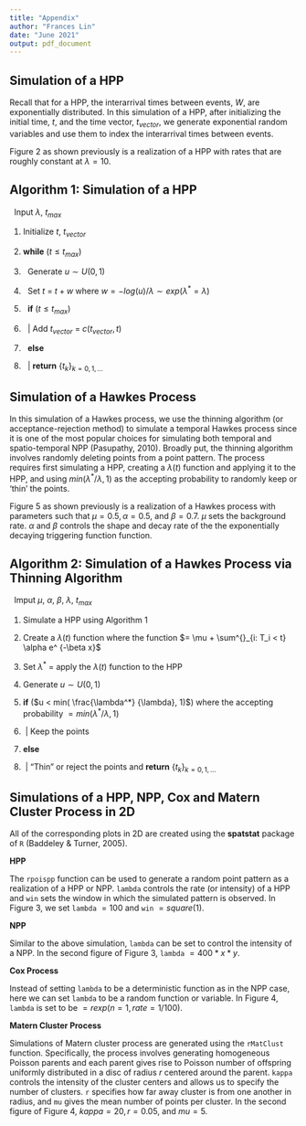 ```yaml
---
title: "Appendix"
author: "Frances Lin"
date: "June 2021"
output: pdf_document
---
```


## Simulation of a HPP

Recall that for a HPP, the interarrival times between events, $W$, are exponentially distributed. In this simulation of a HPP, after initializing the initial time, $t$, and the time vector, $t_{vector}$, we generate exponential random variables and use them to index the interarrival times between events.

Figure 2 as shown previously is a realization of a HPP with rates that are roughly constant at $\lambda = 10$.

## Algorithm 1: Simulation of a HPP

\begin{center}\rule{6in}{0.4pt}\end{center}

\ \ Input $\lambda$, $t_{max}$

1. Initialize $t$, $t_{vector}$

2. **while** ($t \leq t_{max}$)

3. \ \ Generate $u \sim U(0,1)$

4. \ \ Set $t_{}$ = $t + w$ where $w = - log(u)/ \lambda \sim exp(\lambda^{*} = \lambda)$ 

5. \ \ **if** ($t_{} \leq t_{max}$)

6. \ \ | Add $t_{vector}$ = $c(t_{vector}, t_{})$

6. \ \ **else**

7. \ \ | **return** $\{t_{k}\}_{k = 0, 1,... }$

\begin{center}\rule{6in}{0.4pt}\end{center}

## Simulation of a Hawkes Process

In this simulation of a Hawkes process, we use the thinning algorithm (or acceptance-rejection method) to simulate a temporal Hawkes process since it is one of the most popular choices for simulating both temporal and spatio-temporal NPP (Pasupathy, 2010). Broadly put, the thinning algorithm involves randomly deleting points from a point pattern. The process requires first simulating a HPP, creating a $\lambda(t)$ function and applying it to the HPP, and using $min( {\lambda^*} / {\lambda}, 1)$ as the accepting probability to randomly keep or 'thin' the points.

Figure 5 as shown previously is a realization of a Hawkes process with parameters such that $\mu = 0.5, \alpha = 0.5$, and $\beta = 0.7$. $\mu$ sets the background rate. $\alpha$ and $\beta$ controls the shape and decay rate of the the exponentially decaying triggering function function.

## Algorithm 2: Simulation of a Hawkes Process via Thinning Algorithm

\begin{center}\rule{6in}{0.4pt}\end{center}

\ \ Imput $\mu$, $\alpha$, $\beta$, $\lambda$, $t_{max}$

1. Simulate a HPP using Algorithm 1

2. Create a $\lambda(t)$ function where the function $= \mu + \sum^{}_{i: T_i < t} \alpha e^ {-\beta x}$

3. Set $\lambda^*$ = apply the $\lambda(t)$ function to the HPP

4. Generate $u \sim U(0,1)$

5. **if** ($u < min( \frac{\lambda^*} {\lambda}, 1)$) where the accepting probability $= min( {\lambda^*} / {\lambda}, 1)$

6. \ | Keep the points

7. **else**

8. \ | "Thin" or reject the points and **return** $\{t_{k}\}_{k = 0, 1,... }$

\begin{center}\rule{6in}{0.4pt}\end{center}

## Simulations of a HPP, NPP, Cox and Matern Cluster Process in 2D

All of the corresponding plots in 2D are created using the **spatstat** package of `R` (Baddeley & Turner, 2005).

**HPP**

The `rpoispp` function can be used to generate a random point pattern as a realization of a HPP or NPP. `lambda` controls the rate (or intensity) of a HPP and `win` sets the window in which the simulated pattern is observed. In Figure 3, we set `lambda` $=100$ and `win` $=square(1)$.

**NPP**

Similar to the above simulation, `lambda` can be set to control the intensity of a NPP. In the second figure of Figure 3, `lambda` $=400*x*y$.

**Cox Process**

Instead of setting `lambda` to be a deterministic function as in the NPP case, here we can set `lambda` to be a random function or variable. In Figure 4, `lambda` is set to be $=rexp(n = 1, rate = 1/100)$.

**Matern Cluster Process**

Simulations of Matern cluster process are generated using the `rMatClust` function. Specifically, the process involves generating homogeneous Poisson parents and each parent gives rise to Poisson number of offspring uniformly distributed in a disc of radius $r$ centered around the parent. `kappa` controls the intensity of the cluster centers and allows us to specify the number of clusters. `r` specifies how far away cluster is from one another in radius, and `mu` gives the mean number of points per cluster. In the second figure of Figure 4, $kappa = 20, r = 0.05$, and $mu = 5$. 



